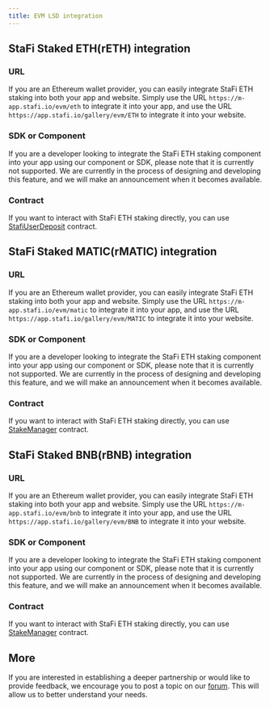 ```yaml
---
title: EVM LSD integration
---
```


## StaFi Staked ETH(rETH) integration

### URL

If you are an Ethereum wallet provider, you can easily integrate StaFi ETH staking into both your app and website. Simply use the URL `https://m-app.stafi.io/evm/eth` to integrate it into your app, and use the URL `https://app.stafi.io/gallery/evm/ETH` to integrate it into your website.

### SDK or Component

If you are a developer looking to integrate the StaFi ETH staking component into your app using our component or SDK, please note that it is currently not supported. We are currently in the process of designing and developing this feature, and we will make an announcement when it becomes available. 

### Contract

If you want to interact with StaFi ETH staking directly, you can use [StafiUserDeposit](https://etherscan.io/address/0xc12dfb80d80d564db9b180abf61a252ee6355058#code) contract.

## StaFi Staked MATIC(rMATIC) integration

### URL

If you are an Ethereum wallet provider, you can easily integrate StaFi ETH staking into both your app and website. Simply use the URL `https://m-app.stafi.io/evm/matic` to integrate it into your app, and use the URL `https://app.stafi.io/gallery/evm/MATIC` to integrate it into your website.


### SDK or Component

If you are a developer looking to integrate the StaFi ETH staking component into your app using our component or SDK, please note that it is currently not supported. We are currently in the process of designing and developing this feature, and we will make an announcement when it becomes available. 

### Contract

If you want to interact with StaFi ETH staking directly, you can use [StakeManager](https://etherscan.io/address/0x3aee3e96c9e340cbe0fffc5224db9e97949f3899) contract.

## StaFi Staked BNB(rBNB) integration

### URL

If you are an Ethereum wallet provider, you can easily integrate StaFi ETH staking into both your app and website. Simply use the URL `https://m-app.stafi.io/evm/bnb` to integrate it into your app, and use the URL `https://app.stafi.io/gallery/evm/BNB` to integrate it into your website.


### SDK or Component

If you are a developer looking to integrate the StaFi ETH staking component into your app using our component or SDK, please note that it is currently not supported. We are currently in the process of designing and developing this feature, and we will make an announcement when it becomes available. 

### Contract

If you want to interact with StaFi ETH staking directly, you can use [StakeManager](https://bscscan.com/address/0x7d03c4a961867343aa1ea7cd88a24ed66ce92d3c) contract.

## More

If you are interested in establishing a deeper partnership or would like to provide feedback, we encourage you to post a topic on our [forum](https://dao.stafi.io). This will allow us to better understand your needs.
